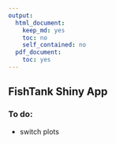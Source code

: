 ```yaml
---
output:
  html_document:
    keep_md: yes
    toc: no
    self_contained: no
  pdf_document:
    toc: yes
---
```


## FishTank Shiny App

### To do:

* switch plots